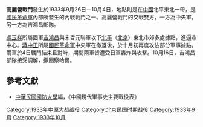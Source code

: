 {{Infobox Military Conflict|
campaign=|
image=|
caption=|
conflict=高麗營戰鬥|
date=1933年9月26日－10月4日|
place=[[中國|中國]]北平東北|
result=[[馮玉祥|馮玉祥]]所屬接受調解，撤回察哈爾|
combatant1=國軍中央軍（蔣中正）|
combatant2=馮玉祥軍之吉鴻昌部隊| 
commander1=蔣中正|
commander2=馮玉祥、吉鴻昌、方振武、宋哲元|
strength1=|
strength2=|
casualties1=|
casualties2=|
}}

'''高麗營戰鬥'''發生於1933年9月26日－10月4日，地點則是在[[中國|中國]]北平東北一帶，是[[國民革命軍|國民革命軍]]內部所發生的內戰戰鬥之一。高麗營戰鬥的交戰雙方，一方為中央軍，另一方為吉鴻昌部隊。

[[馮玉祥|馮玉祥]]所屬國軍[[吉鴻昌|吉鴻昌]]與宋哲元聯軍攻下[[北平|北平]]（[[北京|北京]]）東北市郊多處據點，進逼市中心。[[蔣中正|蔣中正]]所屬[[國民革命軍|國民革命軍]]中央軍在撤退後，於十月初再度攻佔部分軍事據點。兩軍於4日戰鬥結束且對峙，期間兩軍皆遭受日軍轟炸與攻擊。10月16日，吉鴻昌部隊接受調解，撤回察哈爾。
==參考文獻==
*[[中華民國|中華民國]][[國防大學_(臺灣)|國防大學]]編，《中國現代軍事史主要戰役表》

{{中原大戰}}
[[Category:1933年中原大战战役|Category:1933年中原大战战役]]
[[Category:北京民国时期战役|Category:北京民国时期战役]]
[[Category:1933年9月|Category:1933年9月]]
[[Category:1933年10月|Category:1933年10月]]